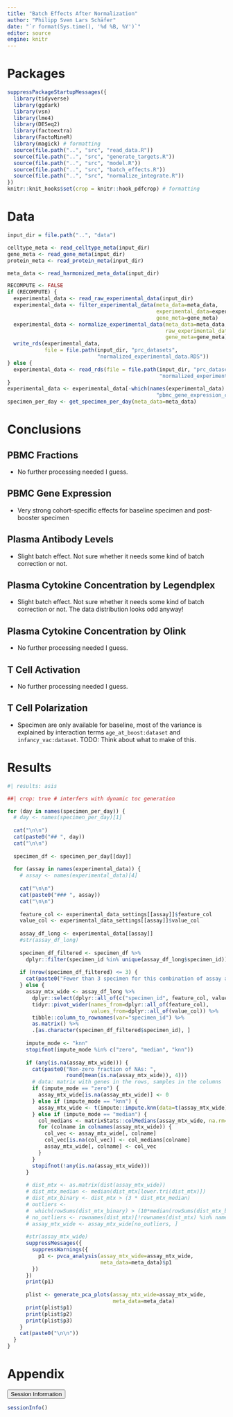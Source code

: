 ```yaml
---
title: "Batch Effects After Normalization"
author: "Philipp Sven Lars Schäfer"
date: "`r format(Sys.time(), '%d %B, %Y')`"
editor: source
engine: knitr
---
```


# Packages

```r
suppressPackageStartupMessages({
  library(tidyverse)
  library(ggdark)
  library(vsn)
  library(lme4)
  library(DESeq2)
  library(factoextra)
  library(FactoMineR)
  library(magick) # formatting
  source(file.path("..", "src", "read_data.R"))
  source(file.path("..", "src", "generate_targets.R"))
  source(file.path("..", "src", "model.R"))
  source(file.path("..", "src", "batch_effects.R"))
  source(file.path("..", "src", "normalize_integrate.R"))
})
knitr::knit_hooks$set(crop = knitr::hook_pdfcrop) # formatting
```

# Data

```r
input_dir = file.path("..", "data")
```

```r
celltype_meta <- read_celltype_meta(input_dir)
gene_meta <- read_gene_meta(input_dir)
protein_meta <- read_protein_meta(input_dir)

meta_data <- read_harmonized_meta_data(input_dir)

RECOMPUTE <- FALSE
if (RECOMPUTE) {
  experimental_data <- read_raw_experimental_data(input_dir)
  experimental_data <- filter_experimental_data(meta_data=meta_data, 
                                                experimental_data=experimental_data,
                                                gene_meta=gene_meta)
  experimental_data <- normalize_experimental_data(meta_data=meta_data, 
                                                   raw_experimental_data=experimental_data,
                                                   gene_meta=gene_meta)
  write_rds(experimental_data, 
            file = file.path(input_dir, "prc_datasets", 
                             "normalized_experimental_data.RDS"))
} else {
  experimental_data <- read_rds(file = file.path(input_dir, "prc_datasets", 
                                                 "normalized_experimental_data.RDS"))
}
experimental_data <- experimental_data[-which(names(experimental_data) ==
                                                "pbmc_gene_expression_counts")]
specimen_per_day <- get_specimen_per_day(meta_data=meta_data)
```

# Conclusions

## PBMC Fractions

- No further processing needed I guess.

## PBMC Gene Expression

- Very strong cohort-specific effects for baseline specimen and post-booster specimen

## Plasma Antibody Levels

- Slight batch effect. Not sure whether it needs some kind of batch correction or not.

## Plasma Cytokine Concentration by Legendplex

- Slight batch effect. Not sure whether it needs some kind of batch correction or not. The data distribution looks odd anyway!

## Plasma Cytokine Concentration by Olink

- No further processing needed I guess.

## T Cell Activation

- No further processing needed I guess.

## T Cell Polarization

- Specimen are only available for baseline, most of the variance is explained by interaction terms `age_at_boost:dataset` and `infancy_vac:dataset`. TODO: Think about what to make of this.

# Results

```r
#| results: asis

##| crop: true # interfers with dynamic toc generation

for (day in names(specimen_per_day)) {
  # day <- names(specimen_per_day)[1]
  
  cat("\n\n")
  cat(paste0("## ", day))
  cat("\n\n")
  
  specimen_df <- specimen_per_day[[day]]
  
  for (assay in names(experimental_data)) {
    # assay <- names(experimental_data)[4]
    
    cat("\n\n")
    cat(paste0("### ", assay))
    cat("\n\n")
    
    feature_col <- experimental_data_settings[[assay]]$feature_col
    value_col <- experimental_data_settings[[assay]]$value_col
    
    assay_df_long <- experimental_data[[assay]]
    #str(assay_df_long)
    
    specimen_df_filtered <- specimen_df %>%
      dplyr::filter(specimen_id %in% unique(assay_df_long$specimen_id))
    
    if (nrow(specimen_df_filtered) <= 3) {
      cat(paste0("Fewer than 3 specimen for this combination of assay and day available"))
    } else {
      assay_mtx_wide <- assay_df_long %>%
        dplyr::select(dplyr::all_of(c("specimen_id", feature_col, value_col))) %>%
        tidyr::pivot_wider(names_from=dplyr::all_of(feature_col), 
                           values_from=dplyr::all_of(value_col)) %>%
        tibble::column_to_rownames(var="specimen_id") %>%
        as.matrix() %>%
        .[as.character(specimen_df_filtered$specimen_id), ]
      
      impute_mode <- "knn"
      stopifnot(impute_mode %in% c("zero", "median", "knn"))
      
      if (any(is.na(assay_mtx_wide))) {
        cat(paste0("Non-zero fraction of NAs: ", 
                   round(mean(is.na(assay_mtx_wide)), 4)))
        # data: matrix with genes in the rows, samples in the columns
        if (impute_mode == "zero") {
          assay_mtx_wide[is.na(assay_mtx_wide)] <- 0
        } else if (impute_mode == "knn") {
          assay_mtx_wide <- t(impute::impute.knn(data=t(assay_mtx_wide))$data)
        } else if (impute_mode == "median") {
          col_medians <- matrixStats::colMedians(assay_mtx_wide, na.rm=TRUE)
          for (colname in colnames(assay_mtx_wide)) {
            col_vec <- assay_mtx_wide[, colname]
            col_vec[is.na(col_vec)] <- col_medians[colname]
            assay_mtx_wide[, colname] <- col_vec
          }
        }
        stopifnot(!any(is.na(assay_mtx_wide)))
      }
      
      # dist_mtx <- as.matrix(dist(assay_mtx_wide))
      # dist_mtx_median <- median(dist_mtx[lower.tri(dist_mtx)])
      # dist_mtx_binary <- dist_mtx > (3 * dist_mtx_median)
      # outliers <-
      #  which(rowSums(dist_mtx_binary) > (10*median(rowSums(dist_mtx_binary))))
      # no_outliers <- rownames(dist_mtx)[!rownames(dist_mtx) %in% names(outliers)]
      # assay_mtx_wide <- assay_mtx_wide[no_outliers, ]
      
      #str(assay_mtx_wide)
      suppressMessages({
        suppressWarnings({
          p1 <- pvca_analysis(assay_mtx_wide=assay_mtx_wide,
                              meta_data=meta_data)$p1
        })
      })
      print(p1)
      
      plist <- generate_pca_plots(assay_mtx_wide=assay_mtx_wide,
                                  meta_data=meta_data)
      print(plist$p1)
      print(plist$p2)
      print(plist$p3)
    }
    cat(paste0("\n\n"))
  }
}
```

# Appendix

<button class="accordion-button" type="button" data-bs-toggle="collapse" data-bs-target="#collapseOne" >Session Information</button><div id="collapseOne" class="accordion-collapse collapse"><div>

```r
sessionInfo()
```

</div></div>

